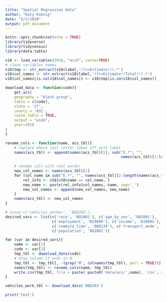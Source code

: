 ```yaml
---
title: "Spatial Regression Data"
author: "Katy Koenig"
date: "5/2/2020"
output: pdf_document
---
```


```r
knitr::opts_chunk$set(echo = TRUE)
library(tidyverse)
library(tidycensus)
library(data.table)

```

```r
v18 <- load_variables(2018, "acs5", cache=TRUE)
# clean variables names
v18$tmp <- str_extract(v18$label,'(?<=Estimate!!).*')
v18$col_names <- str_extract(v18$label,'(?<=Estimate!!Total!!).*')
v18$col_names[is.na(v18$col_names)] <- v18$tmp[is.na(v18$col_names)]

download_data <- function(code){
    get_acs(
    geography = "block group",
    table = c(code),
    state = '17',
    county = '031',
    cache_table = TRUE,
    output = "wide",
    year=2018
)
}

rename_cols <- function(name, acs_tbl){
    # replace where last letter taken off with label
    names(acs_tbl) <- append(names(acs_tbl)[1], sub("E.*", "",
                                                    names(acs_tbl)[2:length(names(acs_tbl))]))
    
    # rename cols with real words!
    new_col_names <- names(acs_tbl)[1]
    for (col_name in sub("E.*", "", names(acs_tbl)[2:length(names(acs_tbl))])){
        rel_info <- v18[v18$name == col_name, ]
        new_name <- paste(rel_info$col_names, name, sep='_')
        new_col_names <- append(new_col_names, new_name)
    }
    names(acs_tbl) <- new_col_names
}

# issue c('vehicles_worker', 'B08203'),
desired_vars <- list(c('race', 'B02001'), c('age_by_sex', 'B01001'),
                     c('employment', 'B24080'), c('income', 'B19001'),
                     c('commute_time', 'B08134'), c('transport_mode', 'B08301'),
                     c('population', 'B01001'))

for (var in desired_vars){
    name <- var[1]
    code <- var[2]
    tmp_tbl <- download_data(code)
    # drop column if ends in M
    tmp_tbl <- tmp_tbl[, -(grep('M', colnames(tmp_tbl), perl = TRUE))]
    names(tmp_tbl) <- rename_cols(name, tmp_tbl)
    write.csv(tmp_tbl, file = paste( paste0('data/acs/',name), 'csv', sep='.'), row.names = FALSE)
}

vehicles_work_tbl <- download_data('B08203')
```
```R
print('test')
```